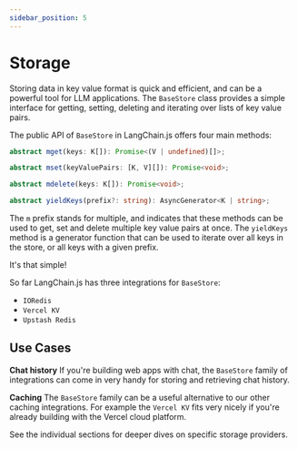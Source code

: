 ```yaml
---
sidebar_position: 5
---
```


# Storage

Storing data in key value format is quick and efficient, and can be a powerful tool for LLM applications. The `BaseStore` class provides a simple interface for getting, setting, deleting and iterating over lists of key value pairs.

The public API of `BaseStore` in LangChain.js offers four main methods:

```typescript
abstract mget(keys: K[]): Promise<(V | undefined)[]>;

abstract mset(keyValuePairs: [K, V][]): Promise<void>;

abstract mdelete(keys: K[]): Promise<void>;

abstract yieldKeys(prefix?: string): AsyncGenerator<K | string>;
```

The `m` prefix stands for multiple, and indicates that these methods can be used to get, set and delete multiple key value pairs at once.
The `yieldKeys` method is a generator function that can be used to iterate over all keys in the store, or all keys with a given prefix.

It's that simple!

So far LangChain.js has three integrations for `BaseStore`:
* `IORedis`
* `Vercel KV`
* `Upstash Redis`

## Use Cases

**Chat history**
If you're building web apps with chat, the `BaseStore` family of integrations can come in very handy for storing and retrieving chat history.

**Caching**
The `BaseStore` family can be a useful alternative to our other caching integrations.
For example the `Vercel KV` fits very nicely if you're already building with the Vercel cloud platform.

See the individual sections for deeper dives on specific storage providers.
